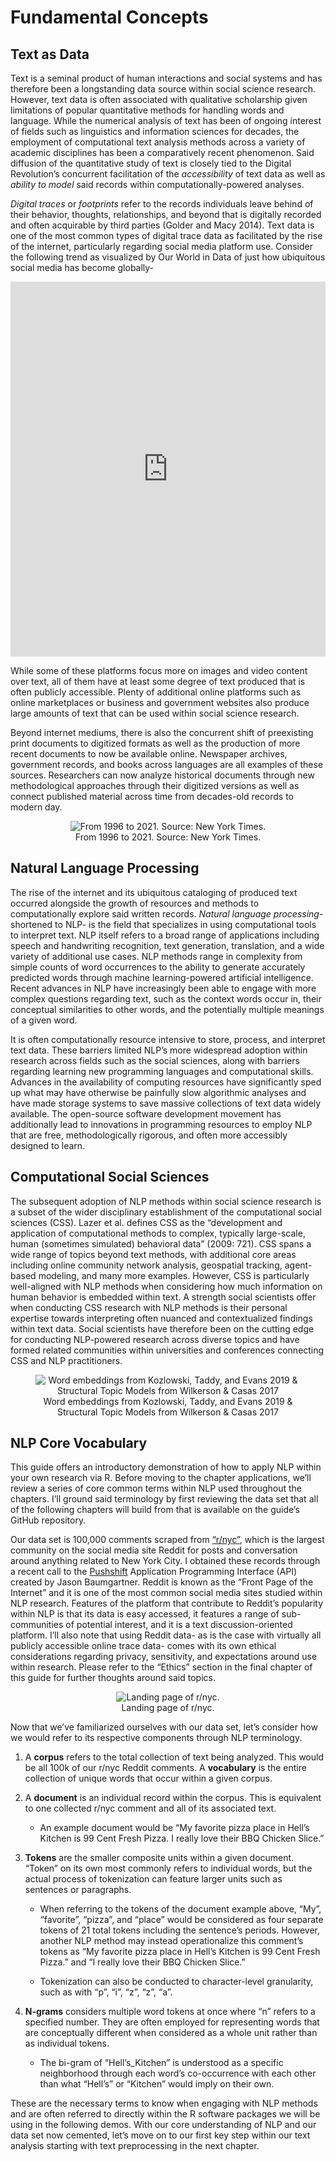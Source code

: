 # Fundamental Concepts {#intro}

## Text as Data

Text is a seminal product of human interactions and social systems and has therefore been a longstanding data source within social science research. However, text data is often associated with qualitative scholarship given limitations of popular quantitative methods for handling words and language. While the numerical analysis of text has been of ongoing interest of fields such as linguistics and information sciences for decades, the employment of computational text analysis methods across a variety of academic disciplines has been a comparatively recent phenomenon. Said diffusion of the quantitative study of text is closely tied to the Digital Revolution’s concurrent facilitation of the *accessibility* of text data as well as *ability to model* said records within computationally-powered analyses. 

*Digital traces* or *footprints* refer to the records individuals leave behind of their behavior, thoughts, relationships, and beyond that is digitally recorded and often acquirable by third parties (Golder and Macy 2014). Text data is one of the most common types of digital trace data as facilitated by the rise of the internet, particularly regarding social media platform use. Consider the following trend as visualized by Our World in Data of just how ubiquitous social media has become globally- 

<iframe src="https://ourworldindata.org/grapher/users-by-social-media-platform?time=2004..2018&country=Facebook~Instagram~MySpace~Pinterest~Reddit~Snapchat~TikTok~Tumblr~Twitter~WeChat~Whatsapp~YouTube" loading="lazy" style="width: 100%; height: 600px; border: 0px none;"></iframe>

While some of these platforms focus more on images and video content over text, all of them have at least some degree of text produced that is often publicly accessible. Plenty of additional online platforms such as online marketplaces or business and government websites also produce large amounts of text that can be used within social science research. 

Beyond internet mediums, there is also the concurrent shift of preexisting print documents to digitized formats as well as the production of more recent documents to now be available online. Newspaper archives, government records, and books across languages are all examples of these sources. Researchers can now analyze historical documents through new methodological approaches through their digitized versions as well as connect published material across time from decades-old records to modern day. 

<center>

![From 1996 to 2021. Source: New York Times.](images/ny_times.png)

</center>

## Natural Language Processing

The rise of the internet and its ubiquitous cataloging of produced text occurred alongside the growth of resources and methods to computationally explore said written records. *Natural language processing*- shortened to NLP- is the field that specializes in using computational tools to interpret text. NLP itself refers to a broad range of applications including speech and handwriting recognition, text generation, translation, and a wide variety of additional use cases. NLP methods range in complexity from simple counts of word occurrences to the ability to generate accurately predicted words through machine learning-powered artificial intelligence. Recent advances in NLP have increasingly been able to engage with more complex questions regarding text, such as the context words occur in, their conceptual similarities to other words, and the potentially multiple meanings of a given word. 

It is often computationally resource intensive to store, process, and interpret text data. These barriers limited NLP's more widespread adoption within research across fields such as the social sciences, along with barriers regarding learning new programming languages and computational skills. Advances in the availability of computing resources have significantly sped up what may have otherwise be painfully slow algorithmic analyses and have made storage systems to save massive collections of text data widely available. The open-source software development movement has additionally lead to innovations in programming resources to employ NLP that are free, methodologically rigorous, and often more accessibly designed to learn. 

## Computational Social Sciences

The subsequent adoption of NLP methods within social science research is a subset of the wider disciplinary establishment of the computational social sciences (CSS). Lazer et al. defines CSS as the “development and application of computational methods to complex, typically large-scale, human (sometimes simulated) behavioral data” (2009: 721). CSS spans a wide range of topics beyond text methods, with additional core areas including online community network analysis, geospatial tracking, agent-based modeling, and many more examples. However, CSS is particularly well-aligned with NLP methods when considering how much information on human behavior is embedded within text. A strength social scientists offer when conducting CSS research with NLP methods is their personal expertise towards interpreting often nuanced and contextualized findings within text data. Social scientists have therefore been on the cutting edge for conducting NLP-powered research across diverse topics and have formed related communities within universities and conferences connecting CSS and NLP practitioners. 

<center>

![Word embeddings from Kozlowski, Taddy, and Evans 2019 & Structural Topic Models from Wilkerson & Casas 2017](images/css.png)

</center>

## NLP Core Vocabulary

This guide offers an introductory demonstration of how to apply NLP within your own research via R. Before moving to the chapter applications, we'll review a series of core common terms within NLP used throughout the chapters. I’ll ground said terminology by first reviewing the data set that all of the following chapters will build from that is available on the guide’s GitHub repository. 

Our data set is 100,000 comments scraped from [“r/nyc”](https://www.reddit.com/r/nyc/), which is the largest community on the social media site Reddit for posts and conversation around anything related to New York City. I obtained these records through a recent call to the [Pushshift](https://github.com/pushshift/api) Application Programming Interface (API) created by Jason Baumgartner. Reddit is known as the “Front Page of the Internet” and it is one of the most common social media sites studied within NLP research. Features of the platform that contribute to Reddit’s popularity within NLP is that its data is easy accessed, it features a range of sub-communities of potential interest, and it is a text discussion-oriented platform. I'll also note that using Reddit data- as is the case with virtually all publicly accessible online trace data- comes with its own ethical considerations regarding privacy, sensitivity, and expectations around use within research. Please refer to the "Ethics" section in the final chapter of this guide for further thoughts around said topics.  

<center>

![Landing page of r/nyc.](images/nyc.png)

</center>

Now that we’ve familiarized ourselves with our data set, let’s consider how we would refer to its respective components through NLP terminology. 

1.	A **corpus** refers to the total collection of text being analyzed. This would be all 100k of our r/nyc Reddit comments. A **vocabulary** is the entire collection of unique words that occur within a given corpus. 

2.	A **document** is an individual record within the corpus. This is equivalent to one collected r/nyc comment and all of its associated text. 

    +	An example document would be “My favorite pizza place in Hell’s Kitchen is 99 Cent Fresh Pizza. I really love their BBQ Chicken Slice.”
    
3.	**Tokens** are the smaller composite units within a given document. “Token” on its own most commonly refers to individual words, but the actual process of tokenization can feature larger units such as sentences or paragraphs. 

    +	When referring to the tokens of the document example above, “My”, “favorite”, “pizza”, and “place” would be considered as four separate tokens of 21 total tokens including the sentence’s periods. However, another NLP method may instead operationalize this comment’s tokens as “My favorite pizza place in Hell’s Kitchen is 99 Cent Fresh Pizza.” and “I really love their BBQ Chicken Slice.” 
    
    +	Tokenization can also be conducted to character-level granularity, such as with “p”, “i”, “z”, “z”, “a”. 

4.	**N-grams** considers multiple word tokens at once where “n” refers to a specified number. They are often employed for representing words that are conceptually different when considered as a whole unit rather than as individual tokens.

    +	The bi-gram of “Hell’s_Kitchen” is understood as a specific neighborhood through each word’s co-occurrence with each other than what “Hell’s” or “Kitchen” would imply on their own. 


These are the necessary terms to know when engaging with NLP methods and are often referred to directly within the R software packages we will be using in the following demos. With our core understanding of NLP and our data set now cemented, let’s move on to our first key step within our text analysis starting with text preprocessing in the next chapter. 

 

